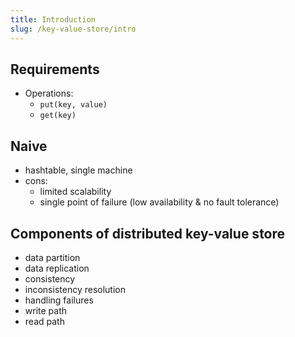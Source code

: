 ```yaml
---
title: Introduction
slug: /key-value-store/intro
---
```


## Requirements

- Operations:
  - `put(key, value)`
  - `get(key)`

## Naive

- hashtable, single machine
- cons:
  - limited scalability
  - single point of failure (low availability & no fault tolerance)

## Components of distributed key-value store

- data partition
- data replication
- consistency
- inconsistency resolution
- handling failures
- write path
- read path
